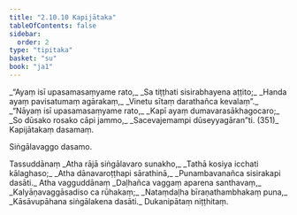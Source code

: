 ```yaml
---
title: "2.10.10 Kapijātaka"
tableOfContents: false
sidebar:
  order: 2
type: "tipitaka"
basket: "su"
book: "ja1"
---
```



<DynamicBreadcrumb />

<Division number="200" book="ja1">

<Paragraph number="662" type="verses" book="ja1">
_“Ayaṃ isī upasamasaṃyame rato,_  
_Sa tiṭṭhati sisirabhayena aṭṭito;_  
_Handa ayaṃ pavisatumaṃ agārakaṃ,_  
_Vinetu sītaṃ darathañca kevalaṃ”._  

</Paragraph>

</Division>
<Division number="201" book="ja1">

<Paragraph number="663" type="verses" book="ja1">
_“Nāyaṃ isī upasamasaṃyame rato,_  
_Kapī ayaṃ dumavarasākhagocaro;_  
_So dūsako rosako cāpi jammo,_  
_Sacevajemampi dūseyyagāran”ti. (351)_  


</Paragraph>
</Division>

<Paragraph number="664" type="center" book="ja1">
Kapijātakaṃ dasamaṃ.

  
Siṅgālavaggo dasamo.



</Paragraph>

<Paragraph number="665" type="center" book="ja1">
Tassuddānaṃ


</Paragraph>

<Paragraph number="666" type="verses" book="ja1">
_Atha rājā siṅgālavaro sunakho,_  
_Tathā kosiya icchati kālaghaso;_  
_Atha dānavaroṭṭhapi sārathinā,_  
_Punambavanañca sisirakapi dasāti._  


</Paragraph>

<Paragraph number="667" type="center" book="ja1">
Atha vagguddānaṃ


</Paragraph>

<Paragraph number="668" type="verses" book="ja1">
_Daḷhañca vaggaṃ aparena santhavaṃ,_  
_Kalyāṇavaggāsadiso ca rūhakaṃ;_  
_Nataṃdaḷha bīraṇathambhakaṃ puna,_  
_Kāsāvupāhana siṅgālakena dasāti._  


</Paragraph>

<Paragraph number="669" type="center" book="ja1">
Dukanipātaṃ niṭṭhitaṃ.
</Paragraph>